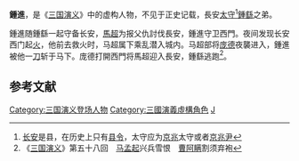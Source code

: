 '''鍾進'''，是《[[三国演义|三国演义]]》中的虚构人物，不见于正史记载，長安[[太守|太守]]<ref>[[长安|长安]]是县，在历史上只有[[县令|县令]]，太守应为[[京兆郡|京兆]]太守或者[[京兆尹|京兆尹]]</ref>[[鍾繇|鍾繇]]之弟。

鍾進随鍾繇一起守备长安，[[馬超|馬超]]为报父仇討伐長安，鍾進守卫西門。夜间发现长安西门起[[火|火]]，他前去救火时，马超属下乘乱潜入城内。马超部将[[庞德|庞德]]夜襲进入，鍾進被他一[[刀|刀]]斩于马下。庞德打開西門将馬超迎入長安，鍾繇逃跑<ref> 《[[三国演义|三国演义]]》第五十八回　[[马孟起|马孟起]]兴兵雪恨　[[曹操|曹阿瞒]]割须弃袍</ref>。
==参考文献==
{{reflist}}
{{DEFAULTSORT:Z鍾}}

[[Category:三国演义登场人物|Category:三国演义登场人物]]
[[Category:三國演義虛構角色|Category:三國演義虛構角色]]
[[Category:鍾姓|J]]